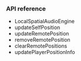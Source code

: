 <PlatformWrapper platform="flutter">

### API reference

- <Link to="{{Global.API_REF_FLUTTER_ROOT}}/class_ilocalspatialaudioengine.html">LocalSpatialAudioEngine</Link>

- <Link to="{{Global.API_REF_FLUTTER_ROOT}}/class_ibasespatialaudioengine.html#api_ibasespatialaudioengine_updateselfposition">updateSelfPosition</Link>

- <Link to="{{Global.API_REF_FLUTTER_ROOT}}/class_ilocalspatialaudioengine.html#api_ilocalspatialaudioengine_updateremoteposition">updateRemotePosition</Link>

- <Link to="{{Global.API_REF_FLUTTER_ROOT}}/class_ilocalspatialaudioengine.html#api_ilocalspatialaudioengine_removeremoteposition">removeRemotePosition</Link>

- <Link to="{{Global.API_REF_FLUTTER_ROOT}}/class_ilocalspatialaudioengine.html#api_ilocalspatialaudioengine_clearremotepositions">clearRemotePositions</Link>

- <Link to="{{Global.API_REF_FLUTTER_ROOT}}/class_ibasespatialaudioengine.html#api_ibasespatialaudioengine_updateplayerpositioninfo">updatePlayerPositionInfo</Link>


</PlatformWrapper>
